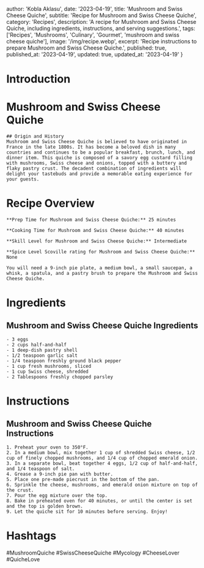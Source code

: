 
  author: 'Kobla Aklasu',
  date: '2023-04-19',
  title: 'Mushroom and Swiss Cheese Quiche',
  subtitle: 'Recipe for Mushroom and Swiss Cheese Quiche',
  category: 'Recipes',
  description: 'A recipe for Mushroom and Swiss Cheese Quiche, including ingredients, instructions, and serving suggestions.',
  tags: ['Recipes', 'Mushrooms', 'Culinary', 'Gourmet', 'mushroom and swiss cheese quiche'],
  image: '/img/recipe.webp',
  excerpt: 'Recipe instructions to prepare Mushroom and Swiss Cheese Quiche.',
  published: true,
  published_at: '2023-04-19',
  updated: true,
  updated_at: '2023-04-19'
}


  # Introduction

# Mushroom and Swiss Cheese Quiche
    
    ## Origin and History
    Mushroom and Swiss Cheese Quiche is believed to have originated in France in the late 1800s. It has become a beloved dish in many countries and continues to be a popular breakfast, brunch, lunch, and dinner item. This quiche is composed of a savory egg custard filling with mushrooms, Swiss cheese and onions, topped with a buttery and flaky pastry crust. The decadent combination of ingredients will delight your tastebuds and provide a memorable eating experience for your guests.

# Recipe Overview

    **Prep Time for Mushroom and Swiss Cheese Quiche:** 25 minutes 
    
    **Cooking Time for Mushroom and Swiss Cheese Quiche:** 40 minutes 
    
    **Skill Level for Mushroom and Swiss Cheese Quiche:** Intermediate 
    
    **Spice Level Scoville rating for Mushroom and Swiss Cheese Quiche:** None 
    
    You will need a 9-inch pie plate, a medium bowl, a small saucepan, a whisk, a spatula, and a pastry brush to prepare the Mushroom and Swiss Cheese Quiche.

# Ingredients

## Mushroom and Swiss Cheese Quiche Ingredients
    
    - 3 eggs
    - 2 cups half-and-half
    - 1 deep-dish pastry shell
    - 1/2 teaspoon garlic salt 
    - 1/4 teaspoon freshly ground black pepper
    - 1 cup fresh mushrooms, sliced
    - 1 cup Swiss cheese, shredded
    - 2 Tablespoons freshly chopped parsley

# Instructions

## Mushroom and Swiss Cheese Quiche Instructions
    1. Preheat your oven to 350°F.
    2. In a medium bowl, mix together 1 cup of shredded Swiss cheese, 1/2 cup of finely chopped mushrooms, and 1/4 cup of chopped emerald onion.
    3. In a separate bowl, beat together 4 eggs, 1/2 cup of half-and-half, and 1/4 teaspoon of salt.
    4. Grease a 9-inch pie pan with butter.
    5. Place one pre-made piecrust in the bottom of the pan.
    6. Sprinkle the cheese, mushrooms, and emerald onion mixture on top of the crust.
    7. Pour the egg mixture over the top.
    8. Bake in preheated oven for 40 minutes, or until the center is set and the top is golden brown.
    9. Let the quiche sit for 10 minutes before serving. Enjoy!

# Hashtags

#MushroomQuiche #SwissCheeseQuiche #Mycology #CheeseLover #QuicheLove



